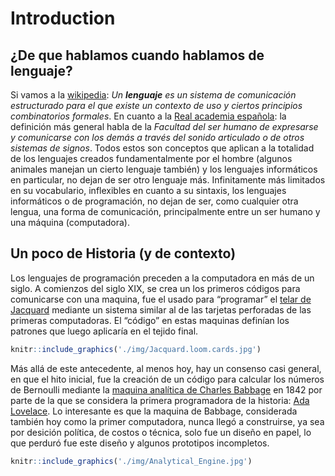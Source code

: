 # Introduction {#intro}

## ¿De que hablamos cuando hablamos de lenguaje?

Si vamos a la [wikipedia](https://es.wikipedia.org/wiki/Lenguaje): _Un **lenguaje** es un sistema de comunicación estructurado para el que existe un contexto de uso y ciertos principios combinatorios formales_. En cuanto a la [Real academia española](http://dle.rae.es/?id=N7BnIFO): la definición más general habla de la _Facultad del ser humano de expresarse y comunicarse con los demás a través del sonido articulado o de otros sistemas de signos_. Todos estos son conceptos que aplican a la totalidad de los lenguajes creados fundamentalmente por el hombre (algunos animales manejan un cierto lenguaje también) y los lenguajes informáticos en particular, no dejan de ser otro lenguaje más. Infinitamente más limitados en su vocabulario, inflexibles en cuanto a su sintaxis, los lenguajes informáticos o de programación, no dejan de ser, como cualquier otra lengua, una forma de comunicación, principalmente entre un ser humano y una máquina (computadora).

## Un poco de Historia (y de contexto)

Los lenguajes de programación preceden a la computadora en más de un siglo. A comienzos del siglo XIX, se crea un los primeros códigos para comunicarse con una maquina, fue el usado para "programar" el [telar de Jacquard](https://es.wikipedia.org/wiki/Telar_de_Jacquard) mediante un sistema similar al de las tarjetas perforadas de las primeras computadoras. El "código" en estas maquinas definían los patrones que luego aplicaría en el tejido final. 

```r
knitr::include_graphics('./img/Jacquard.loom.cards.jpg')
```

Más allá de este antecedente, al menos hoy, hay un consenso casi general, en que el hito inicial, fue la creación de un código para calcular los números de Bernoulli mediante la [maquina analítica de Charles Babbage](https://es.wikipedia.org/wiki/M%C3%A1quina_anal%C3%ADtica) en 1842 por parte de la que se considera la primera programadora de la historia: [Ada Lovelace](https://es.wikipedia.org/wiki/Ada_Lovelace). Lo interesante es que la maquina de Babbage, considerada también hoy como la primer computadora, nunca llegó a construirse, ya sea por desición política, de costos o técnica, solo fue un diseño en papel, lo que perduró fue este diseño y algunos prototipos incompletos.

```r
knitr::include_graphics('./img/Analytical_Engine.jpg')
```


